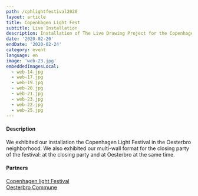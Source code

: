 ```yaml
---
path: /cphlightfestival2020
layout: article
title: Copenhagen Light Fest
subtitle: Live Installation
description: Installation of The Live Drawing Project for the Copenhagen Light Festival of Denmark
date: '2020-02-20'
endDate: '2020-02-24'
category: event
language: en
image: 'web-23.jpg'
embeddedImagesLocal:
  - web-14.jpg
  - web-17.jpg
  - web-19.jpg
  - web-20.jpg
  - web-21.jpg
  - web-23.jpg
  - web-22.jpg
  - web-25.jpg
---
```


#### Description

We exhibited our installation the Copenhagen Light Festival in the Oesterbro neighborhood. We also exhibited our multi-wall format for the closing party of the festival: at the closing party and at Oesterbro at the same time.

#### Partners

[Copenhagen light Festival](https://copenhagenlightfestival.org/)  
[Oesterbro Commune](https://kk.dk/)

<ImageGrid props={props} />
